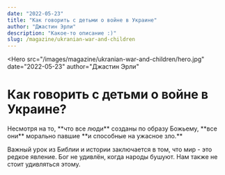 ```yaml
---
date: "2022-05-23"
title: "Как говорить с детьми о войне в Украине"
author: "Джастин Эрли"
description: "Какое-то описание :)"
slug: /magazine/ukranian-war-and-children
---
```


<Hero
  src="/images/magazine/ukranian-war-and-children/hero.jpg"
  date="2022-05-23"
  author="Джастин Эрли"
>
  # Как говорить <Highlighted color="--accent-green">с детьми</Highlighted> о войне в Украине?
</Hero>

<Container>
  <Quote color="--background-beige" authorName="Konstantin Kudelko">
    <Colored color="--accent-yellow">Несмотря на то,</Colored> **что все люди**
    <Colored color="--accent-yellow">созданы по образу Божьему,</Colored> **все они**
    <Colored color="--accent-yellow">морально павшие</Colored> **и способные на ужасное зло.**
  </Quote>

  <Verse verseNumber="(Деян. 4:25)">Важный урок из Библии и истории заключается в том, что мир - это редкое явление. Бог не удивлён, когда народы бушуют. Нам также не стоит удивляться этому.</Verse>
</Container>
